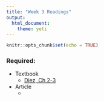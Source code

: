 ```yaml
---
title: "Week 3 Readings"
output: 
  html_document: 
    theme: yeti
---
```


```r
knitr::opts_chunk$set(echo = TRUE)
```

### Required:
- Textbook
    - [Diez, Ch 2-3](https://www.openintro.org/stat/textbook.php?stat_book=os)
- Article
    - []()